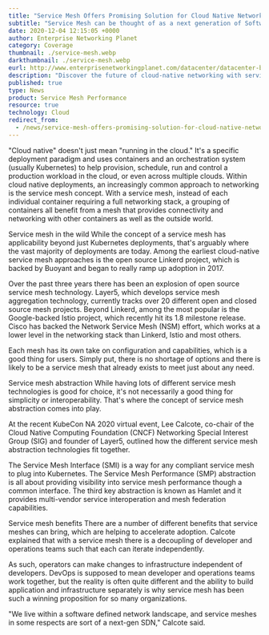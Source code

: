 ```yaml
---
title: "Service Mesh Offers Promising Solution for Cloud Native Networking"
subtitle: "Service Mesh can be thought of as a next generation of Software Defined Networking (SDN) for the cloud. Here are the main approaches."
date: 2020-12-04 12:15:05 +0000
author: Enterprise Networking Planet
category: Coverage
thumbnail: ./service-mesh.webp
darkthumbnail: ./service-mesh.webp
eurl: http://www.enterprisenetworkingplanet.com/datacenter/datacenter-blog/service-mesh-cloud-native-networking.html
description: "Discover the future of cloud-native networking with service mesh, a next-gen SDN for the cloud. Explore benefits like team decoupling and learn about key projects such as Linkerd, Istio, and NSM. Dive into service mesh abstraction with SMI and SMP for simplified interoperability and performance insights."
published: true
type: News
product: Service Mesh Performance
resource: true
technology: Cloud
redirect_from:
  - /news/service-mesh-offers-promising-solution-for-cloud-native-networking/
---
```



<NewsWrapper>

<div>

"Cloud native" doesn't just mean "running in the cloud." It's a specific deployment paradigm and uses containers and an orchestration system (usually Kubernetes) to help provision, schedule, run and control a production workload in the cloud, or even across multiple clouds. Within cloud native deployments, an increasingly common approach to networking is the service mesh concept. With a service mesh, instead of each individual container requiring a full networking stack, a grouping of containers all benefit from a mesh that provides connectivity and networking with other containers as well as the outside world.

Service mesh in the wild
While the concept of a service mesh has applicability beyond just Kubernetes deployments, that's arguably where the vast majority of deployments are today. Among the earliest cloud-native service mesh approaches is the open source Linkerd project, which is backed by Buoyant and began to really ramp up adoption in 2017.

Over the past three years there has been an explosion of open source service mesh technology. Layer5, which develops service mesh aggregation technology, currently tracks over 20 different open and closed source mesh projects. Beyond Linkerd, among the most popular is the Google-backed Istio project, which recently hit its 1.8 milestone release. Cisco has backed the Network Service Mesh (NSM) effort, which works at a lower level in the networking stack than Linkerd, Istio and most others.

Each mesh has its own take on configuration and capabilities, which is a good thing for users. Simply put, there is no shortage of options and there is likely to be a service mesh that already exists to meet just about any need.

Service mesh abstraction
While having lots of different service mesh technologies is good for choice, it's not necessarily a good thing for simplicity or interoperability. That's where the concept of service mesh abstraction comes into play.

At the recent KubeCon NA 2020 virtual event, Lee Calcote, co-chair of the Cloud Native Computing Foundation (CNCF) Networking Special Interest Group (SIG) and founder of Layer5, outlined how the different service mesh abstraction technologies fit together.

The Service Mesh Interface (SMI) is a way for any compliant service mesh to plug into Kubernetes. The Service Mesh Performance (SMP) abstraction is all about providing visibility into service mesh performance though a common interface. The third key abstraction is known as Hamlet and it provides multi-vendor service interoperation and mesh federation capabilities.

Service mesh benefits
There are a number of different benefits that service meshes can bring, which are helping to accelerate adoption. Calcote explained that with a service mesh there is a decoupling of developer and operations teams such that each can iterate independently.

As such, operators can make changes to infrastructure independent of developers. DevOps is supposed to mean developer and operations teams work together, but the reality is often quite different and the ability to build application and infrastructure separately is why service mesh has been such a winning proposition for so many organizations.

"We live within a software defined network landscape, and service meshes in some respects are sort of a next-gen SDN," Calcote said.

</div>

</NewsWrapper>
